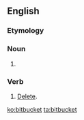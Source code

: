 ==English==

===Etymology===
{{compound|bit|bucket|lang=en}}

===Noun===
{{en-noun}}

# {{alternative spelling of|bit bucket|lang=en}}

===Verb===
{{en-verb}}

# {{label|en|computing}} [[delete#English|Delete]].

[[ko:bitbucket]]
[[ta:bitbucket]]
